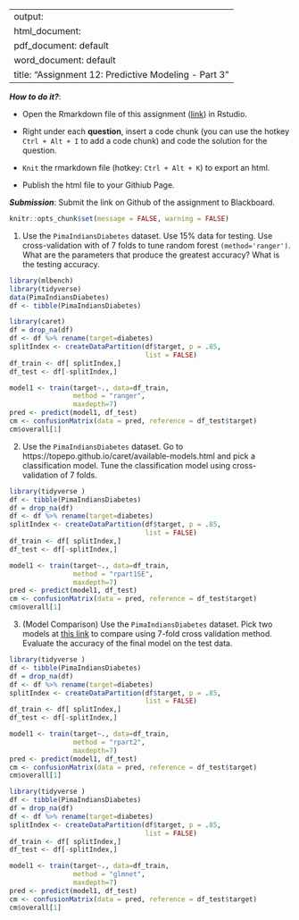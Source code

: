 
---
output: 
  html_document:
  pdf_document: default
  word_document: default
title: "Assignment 12: Predictive Modeling - Part 3"
---

***How to do it?***: 

- Open the Rmarkdown file of this assignment ([link](assignment12.Rmd)) in Rstudio. 

- Right under each **question**, insert  a code chunk (you can use the hotkey `Ctrl + Alt + I` to add a code chunk) and code the solution for the question. 

- `Knit` the rmarkdown file (hotkey: `Ctrl + Alt + K`) to export an html.  

-  Publish the html file to your Githiub Page. 

***Submission***: Submit the link on Github of the assignment to Blackboard.

```r
knitr::opts_chunk$set(message = FALSE, warning = FALSE)
```


1. Use the `PimaIndiansDiabetes` dataset. Use 15% data for testing. Use cross-validation with of 7 folds to tune random forest `(method='ranger')`.  What are the parameters that produce the greatest accuracy? What is the testing accuracy. 
```r
library(mlbench)
library(tidyverse)
data(PimaIndiansDiabetes)
df <- tibble(PimaIndiansDiabetes)
```

```r
library(caret)
df = drop_na(df)
df <- df %>% rename(target=diabetes)
splitIndex <- createDataPartition(df$target, p = .85, 
                                  list = FALSE)
df_train <- df[ splitIndex,]
df_test <- df[-splitIndex,]
```

```r
model1 <- train(target~., data=df_train, 
                method = "ranger",
                maxdepth=7)
pred <- predict(model1, df_test)
cm <- confusionMatrix(data = pred, reference = df_test$target)
cm$overall[1]
```


2. Use the `PimaIndiansDiabetes` dataset. Go to https://topepo.github.io/caret/available-models.html and pick a classification model.  Tune the classification model using cross-validation of 7 folds. 
```r
library(tidyverse )
df <- tibble(PimaIndiansDiabetes)
df = drop_na(df)
df <- df %>% rename(target=diabetes)
splitIndex <- createDataPartition(df$target, p = .85, 
                                  list = FALSE)
df_train <- df[ splitIndex,]
df_test <- df[-splitIndex,]
```
```r
model1 <- train(target~., data=df_train, 
                method = "rpart1SE",
                maxdepth=7)
pred <- predict(model1, df_test)
cm <- confusionMatrix(data = pred, reference = df_test$target)
cm$overall[1]
```


3. (Model Comparison) Use the `PimaIndiansDiabetes` dataset. Pick two models at [this link](https://topepo.github.io/caret/available-models.html) to compare using 7-fold cross validation method. Evaluate the accuracy of the final model on the test data. 

```r
library(tidyverse )
df <- tibble(PimaIndiansDiabetes)
df = drop_na(df)
df <- df %>% rename(target=diabetes)
splitIndex <- createDataPartition(df$target, p = .85, 
                                  list = FALSE)
df_train <- df[ splitIndex,]
df_test <- df[-splitIndex,]
```

```r
model1 <- train(target~., data=df_train, 
                method = "rpart2",
                maxdepth=7)
pred <- predict(model1, df_test)
cm <- confusionMatrix(data = pred, reference = df_test$target)
cm$overall[1]
```

```r
library(tidyverse )
df <- tibble(PimaIndiansDiabetes)
df = drop_na(df)
df <- df %>% rename(target=diabetes)
splitIndex <- createDataPartition(df$target, p = .85, 
                                  list = FALSE)
df_train <- df[ splitIndex,]
df_test <- df[-splitIndex,]
```


```r
model1 <- train(target~., data=df_train, 
                method = "glmnet",
                maxdepth=7)
pred <- predict(model1, df_test)
cm <- confusionMatrix(data = pred, reference = df_test$target)
cm$overall[1]
```


